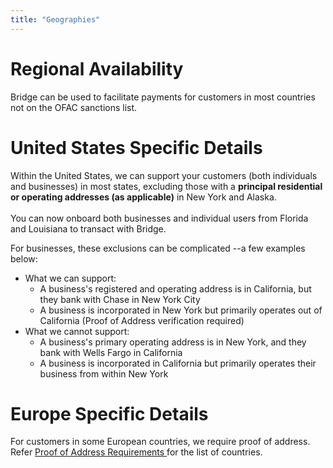 ```yaml
---
title: "Geographies"
---
```


# **Regional Availability**

Bridge can be used to facilitate payments for customers in most countries not on the OFAC sanctions list.

# **United States Specific Details**

Within the United States, we can support your customers (both individuals and businesses) in most states, excluding those with a **principal residential or operating addresses (as applicable)** in New York and Alaska.\
\
You can now onboard both businesses and individual users from Florida and Louisiana to transact with Bridge.

For businesses, these exclusions can be complicated --a  few examples below:

- What we can support:
  - A business's registered and operating address is in California, but they bank with Chase in New York City
  - A business is incorporated in New York but primarily operates out of California (Proof of Address verification required)
- What we cannot support:
  - A business's primary operating address is in New York, and they bank with Wells Fargo in California
  - A business is incorporated in California but primarily operates their business from within New York

# **Europe Specific Details**

For customers in some European countries, we require proof of address. Refer [<u>Proof of Address Requirements</u>](/compliance/compliance/poa)<u> </u>for the list of countries.